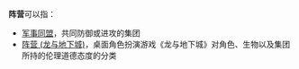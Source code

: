 '''阵营'''可以指：

*[[军事同盟|军事同盟]]，共同防御或进攻的集团
*[[阵营_(龙与地下城)|阵营 (龙与地下城)]]，桌面角色扮演游戏《龙与地下城》对角色、生物以及集团所持的伦理道德态度的分类

{{Disambig|Cat=二字消歧义}}